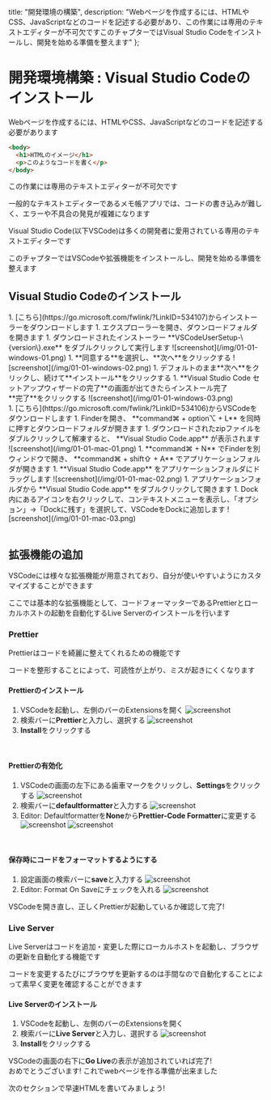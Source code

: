 
  title: "開発環境の構築",
  description: "Webページを作成するには、HTMLやCSS、JavaScriptなどのコードを記述する必要があり、この作業には専用のテキストエディターが不可欠ですこのチャプターではVisual Studio Codeをインストールし、開発を始める準備を整えます"
};

# 開発環境構築 : Visual Studio Codeのインストール

Webページを作成するには、HTMLやCSS、JavaScriptなどのコードを記述する必要があります

```html
<body>
  <h1>HTMLのイメージ</h1>
  <p>このようなコードを書く</p>
</body>
```

この作業には専用のテキストエディターが不可欠です

一般的なテキストエディターであるメモ帳アプリでは、コードの書き込みが難しく、エラーや不具合の発見が複雑になります

Visual Studio Code(以下VSCode)は多くの開発者に愛用されている専用のテキストエディターです

このチャプターではVSCodeや拡張機能をインストールし、開発を始める準備を整えます

## Visual Studio Codeのインストール

<SyncTabMdx>
  <div data-label="windows">
    1. [こちら](https://go.microsoft.com/fwlink/?LinkID=534107)からインストーラーをダウンロードします
    1. エクスプローラーを開き、ダウンロードフォルダを開きます
    1. ダウンロードされたインストーラー **VSCodeUserSetup-\{version\}.exe** をダブルクリックして実行します
      ![screenshot](/img/01-01-windows-01.png)
    1. **同意する**を選択し、**次へ**をクリックする
      ![screenshot](/img/01-01-windows-02.png)
    1. デフォルトのまま**次へ**をクリックし、続けて**インストール**をクリックする
    1. **Visual Studio Code セットアップウィザードの完了**の画面が出てきたらインストール完了
      <br />**完了**をクリックする
      ![screenshot](/img/01-01-windows-03.png)

  </div>
  <div data-label="mac">
    1. [こちら](https://go.microsoft.com/fwlink/?LinkID=534106)からVSCodeをダウンロードします
    1. Finderを開き、 **command⌘ + option⌥ + L** を同時に押すとダウンロードフォルダが開きます
    1. ダウンロードされたzipファイルをダブルクリックして解凍すると、 **Visual Studio Code.app** が表示されます
       ![screenshot](/img/01-01-mac-01.png)
    1. **command⌘ + N** でFinderを別ウィンドウで開き、 **command⌘ + shift⇧ + A** でアプリケーションフォルダが開きます
    1. **Visual Studio Code.app** をアプリケーションフォルダにドラッグします
       ![screenshot](/img/01-01-mac-02.png)
    1. アプリケーションフォルダから **Visual Studio Code.app** をダブルクリックして開きます
    1. Dock内にあるアイコンを右クリックして、コンテキストメニューを表示し、「オプション」→「Dockに残す」を選択して、VSCodeをDockに追加します
       ![screenshot](/img/01-01-mac-03.png)
  </div>
</SyncTabMdx>
<br />

## 拡張機能の追加

VSCodeには様々な拡張機能が用意されており、自分が使いやすいようにカスタマイズすることができます

ここでは基本的な拡張機能として、コードフォーマッターであるPrettierとローカルホストの起動を自動化するLive Serverのインストールを行います
<br />

### Prettier

Prettierはコードを綺麗に整えてくれるための機能です

コードを整形することによって、可読性が上がり、ミスが起きにくくなります
<br />

#### Prettierのインストール
1. VSCodeを起動し、左側のバーのExtensionsを開く
  ![screenshot](/img/01-01-prettier-01.png)
1. 検索バーに**Prettier**と入力し、選択する
  ![screenshot](/img/01-01-prettier-02.png)
1. **Install**をクリックする
<br />

#### Prettierの有効化
1. VSCodeの画面の左下にある歯車マークをクリックし、**Settings**をクリックする
  ![screenshot](/img/01-01-prettier-03.png)
1. 検索バーに**defaultformatter**と入力する
  ![screenshot](/img/01-01-prettier-04.png)
1. Editor: Defaultformatterを**None**から**Prettier-Code Formatter**に変更する
  ![screenshot](/img/01-01-prettier-05.png)
  ![screenshot](/img/01-01-prettier-06.png)
<br />

#### 保存時にコードをフォーマットするようにする
1. 設定画面の検索バーに**save**と入力する
  ![screenshot](/img/01-01-prettier-07.png)
1. Editor: Format On Saveにチェックを入れる
  ![screenshot](/img/01-01-prettier-08.png)

VSCodeを開き直し、正しくPrettierが起動しているか確認して完了!
<br />

### Live Server

Live Serverはコードを追加・変更した際にローカルホストを起動し、ブラウザの更新を自動化する機能です

コードを変更するたびにブラウザを更新するのは手間なので自動化することによって素早く変更を確認することができます
<br />

#### Live Serverのインストール
1. VSCodeを起動し、左側のバーのExtensionsを開く
1. 検索バーに**Live Server**と入力し、選択する
  ![screenshot](/img/01-01-liveserver-01.png)
1. **Install**をクリックする

VSCodeの画面の右下に**Go Live**の表示が追加されていれば完了!
<br />
おめでとうございます! これでwebページを作る準備が出来ました

次のセクションで早速HTMLを書いてみましょう!